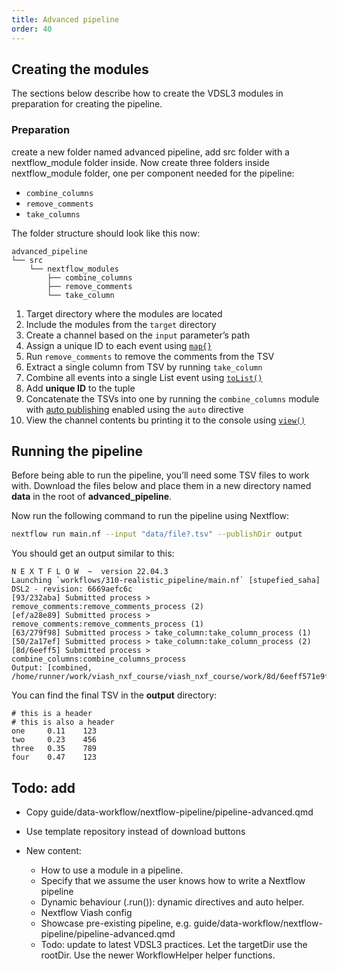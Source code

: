 ```yaml
---
title: Advanced pipeline
order: 40
---
```




## Creating the modules

The sections below describe how to create the VDSL3 modules in preparation for creating the pipeline. 

### Preparation

create a new folder named advanced pipeline, add src folder with a nextflow_module folder inside. Now create three folders inside nextflow_module folder, one per component needed for the pipeline:

- `combine_columns`
- `remove_comments`
- `take_columns`


The folder structure should look like this now:

```
advanced_pipeline
└── src
    └── nextflow_modules
        ├── combine_columns
        ├── remove_comments
        └── take_column
```


1. Target directory where the modules are located
2. Include the modules from the `target` directory
3. Create a channel based on the `input` parameter's path
4. Assign a unique ID to each event using [`map{}`](https://www.nextflow.io/docs/latest/operator.html#map)
5. Run `remove_comments` to remove the comments from the TSV
6. Extract a single column from TSV by running `take_column`
7. Combine all events into a single List event using [`toList()`](https://www.nextflow.io/docs/latest/operator.html#tolist)
8. Add **unique ID** to the tuple
9. Concatenate the TSVs into one by running the `combine_columns` module with [auto publishing](/reference/config/platforms/NextflowVdsl3Platform.html#auto) enabled using the `auto` directive 
10. View the channel contents bu printing it to the console using [`view()`](https://www.nextflow.io/docs/latest/operator.html?highlight=view#view)

## Running the pipeline

Before being able to run the pipeline, you'll need some TSV files to work with. Download the files below and place them in a new directory named **data** in the root of **advanced_pipeline**.

Now run the following command to run the pipeline using Nextflow:

```bash
nextflow run main.nf --input "data/file?.tsv" --publishDir output
```

You should get an output similar to this:

```
N E X T F L O W  ~  version 22.04.3
Launching `workflows/310-realistic_pipeline/main.nf` [stupefied_saha] DSL2 - revision: 6669aefc6c
[93/232aba] Submitted process > remove_comments:remove_comments_process (2)
[ef/a28e89] Submitted process > remove_comments:remove_comments_process (1)
[63/279f98] Submitted process > take_column:take_column_process (1)
[50/2a17ef] Submitted process > take_column:take_column_process (2)
[8d/6eeff5] Submitted process > combine_columns:combine_columns_process
Output: [combined, /home/runner/work/viash_nxf_course/viash_nxf_course/work/8d/6eeff571e9ff2c5389851c6ab3001c/combined.combine_columns.output]
```

You can find the final TSV in the **output** directory:

```tsv
# this is a header		
# this is also a header		
one     0.11	123
two	    0.23	456
three	0.35	789
four	0.47	123
```

## Todo: add

* Copy guide/data-workflow/nextflow-pipeline/pipeline-advanced.qmd
* Use template repository instead of download buttons

* New content:
  - How to use a module in a pipeline.
  - Specify that we assume the user knows how to write a Nextflow pipeline
  - Dynamic behaviour (.run()): dynamic directives and auto helper.
  - Nextflow Viash config
  - Showcase pre-existing pipeline, e.g. guide/data-workflow/nextflow-pipeline/pipeline-advanced.qmd
  - Todo: update to latest VDSL3 practices. Let the targetDir use the rootDir. Use the newer WorkflowHelper helper functions.
